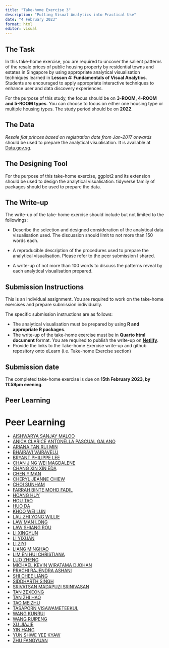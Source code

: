 ```yaml
---
title: "Take-home Exercise 3"
description: "Putting Visual Analytics into Practical Use"
date: "4 February 2023"
format: html
editor: visual
---
```


## The Task

In this take-home exercise, you are required to uncover the salient patterns of the resale prices of public housing property by residential towns and estates in Singapore by using appropriate analytical visualisation techniques learned in **Lesson 4: Fundamentals of Visual Analytics**. Students are encouraged to apply appropriate interactive techniques to enhance user and data discovery experiences.

For the purpose of this study, the focus should be on **3-ROOM, 4-ROOM and 5-ROOM types**. You can choose to focus on either one housing type or multiple housing types. The study period should be on **2022**.

## The Data

*Resale flat princes based on registration date from Jan-2017 onwards* should be used to prepare the analytical visualisation. It is available at [Data.gov.sg](https://data.gov.sg/).

## The Designing Tool

For the purpose of this take-home exercise, ggplot2 and its extension should be used to design the analytical visualisation. tidyverse family of packages should be used to prepare the data.

## The Write-up

The write-up of the take-home exercise should include but not limited to the followings:

-   Describe the selection and designed consideration of the analytical data visualisation used. The discussion should limit to not more than 150 words each.

-   A reproducible description of the procedures used to prepare the analytical visualisation. Please refer to the peer submission I shared.

-   A write-up of not more than 100 words to discuss the patterns reveal by each analytical visualisation prepared.

## Submission Instructions

This is an individual assignment. You are required to work on the take-home exercises and prepare submission individually.

The specific submission instructions are as follows:

-   The analytical visualisation must be prepared by using **R and appropriate R packages**.
-   The write-up of the take-home exercise must be in **Quarto html document** format. You are required to publish the write-up on [**Netlify**](https://www.netlify.com/).
-   Provide the links to the Take-home Exercise write-up and github repository onto eLearn (i.e. Take-home Exercise section)

## Submission date

The completed take-home exercise is due on **15th February 2023, by 11:59pm evening**.

## Peer Learning

# Peer Learning

-   [AISHWARYA SANJAY MALOO](https://isss608-ay-2022-23-aishwaryamaloo.netlify.app/take-home_ex/take-home_ex03/take-home_ex03)
-   [ANICA CLARICE ANTONELLA PASCUAL GALANO](https://acapvisualano.netlify.app/take-home_ex/take-home_ex3/take-home_ex3)
-   [ARIANA TAN RUI MIN](https://arianatan-jan23isss608.netlify.app/takehome_ex/takehome_ex_03/takehome_ex_03)
-   [BHAIRAVI VAIRAVELU](https://isss608-ay2022-23t2-vb.netlify.app/take_home_ex/take_home_ex03/take_home_ex03)
-   [BRYANT PHILIPPE LEE](https://isss608-2023-bsl.netlify.app/take-home_ex/take-home_ex03)
-   [CHAN JING WEI MAGDALENE](https://magdalenechan-iss608.netlify.app/take_home_ex/take_home_ex03/take_home_ex03)
-   [CHANG XIN XIN EDA](https://isss608-edachang.netlify.app/take-home_ex/take-home_ex03/take-home_ex03)
-   [CHEN YIMAN](https://yimanchen-isss608.netlify.app/takehome/takehome03/takehome03)
-   [CHERYL JEANNE CHIEW](https://cheryljeanne-isss608-ay2223.netlify.app/take-home_ex/take-home_ex03/take-home_ex03)
-   [CHOI SUNHAM](https://aashleychoii.netlify.app/take-home-exercise/take-home-exercise_03)
-   [FARRAH BINTE MOHD FADIL](https://farrahmf.netlify.app/take-home_ex/take-home_ex03/take-home_ex03)
-   [HOANG HUY](https://isss608-thomashoang.netlify.app/takehomeex/takehomeex03)
-   [HOU TAO](https://isss608-vaa-ht.netlify.app/takehome_ex/takehome_ex03/takehome_ex03)
-   [HUO DA](https://isss608-ay2022-23-huoda.netlify.app/take-home_ex/take-home_ex03/take-home_ex03)
-   [KHOO WEI LUN](https://isss608-khooweilun.netlify.app/take-home_ex/take-home_ex03/take-home_ex03)
-   [LAU ZHI YONG WILLIE](https://isss608-willielau.netlify.app/take-home_ex/take-home_ex03/take-home_ex03)
-   [LAW MAN LONG](https://mllaw-isss608-ay21-22jan.netlify.app/take-home_ex/take-home_ex03/take-home_ex03)
-   [LAW SHIANG ROU](https://isss608-shiangrou.netlify.app/take_home_exercise/take_home_exercise_3/take_home_exercise_3)
-   [LI XINGYUN](https://isss608-lixingyun.netlify.app/takehomeexercises/exercise3/exercise3)
-   [LI YIXUAN](https://isss608-daisy.netlify.app/take-home-ex/take-home-3/takehome3.html)
-   [LI ZIYI](https://visual-analytics-applications-lzy.netlify.app/take-home_ex/ex03/take-home_ex03)
-   [LIANG MINGHAO](https://isss608-2023-minghao.netlify.app/takehome_3/takehome_3.html)
-   [LIM EN HUI CHRISTIANA](https://visualanalytics-christianalim-jan2023.netlify.app/take%20home%20exercises/take-home-exercise-3)
-   [LUO ZHENG](https://zoeluvrisss608.netlify.app/take-home_ex/take-home_ex03/take-home_ex03)
-   [MICHAEL KEVIN WIRATAMA DJOHAN](https://isss608-michaeldj.netlify.app/take-home_ex/take-home_ex03/take-home_ex03)
-   [PRACHI RAJENDRA ASHANI](https://isss608-ay2022-23-prachi.netlify.app/take-home_ex/take-home_ex03/take-home_ex03)
-   [SHI CHEE LIANG](https://isss608scl.netlify.app/takehomeex/takehomeex03/takehomeex03)
-   [SIDDHARTH SINGH](https://siddharthsingh-isss608-ay2022-23t1.netlify.app/take-home_ex/take-home_ex03/take-home_ex03)
-   [SRIVATSAN MADAPUZI SRINIVASAN](https://vaa-mssri-2022-23.netlify.app/take-home_ex/take-home_ex03/take-home_ex03)
-   [TAN ZEXEONG](https://visual-analytics-jephostan.netlify.app/takehome/th_ex3/th_ex3)
-   [TAN ZHI HAO](https://isss608-ay2022-23t2-tanzhihao.netlify.app/take-home_ex/take-home_ex03/take-home_ex03)
-   [TAO MEIZHU](https://isss608-vaa-meizhu.netlify.app/take-home%20exercise/take-home%20exercise%203/take-home%20exercise%203)
-   [TASAPORN VISAWAMETEEKUL](https://isss608-tasapornv.netlify.app/take-home_ex/take-home_ex03/take-home_ex03)
-   [WANG KUNRUI](https://olivia-vaa-smu.netlify.app/kunruiwang-takehome3)
-   [WANG RUIPENG](https://isss608-rp.netlify.app/take-home_ex/take-home_ex03/take-home_ex03)
-   [XU JIAJIE](https://isss608-ay2022-23t1.netlify.app/take-home_ex/takehome_ex03/takehome_ex03)
-   [YIN HANG](https://isss608-ay2022-23t2.netlify.app/take-home_ex/take-home_ex03/take-home_ex03)
-   [YUN SHWE YEE KYAW](https://isss608-vaa-2022.netlify.app/take-home_ex/take-home_ex03/take-home_ex03)
-   [ZHU FANGYUAN](https://608vaa.netlify.app/take-home_ex3/take-home_ex3)
